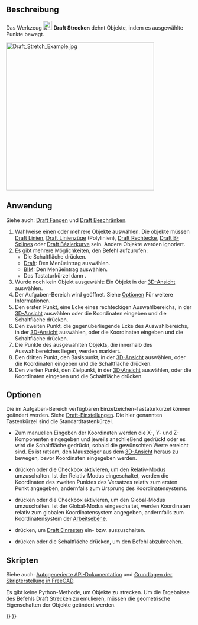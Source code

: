 <languages/>

{{Docnav/de
|[[Draft_Trimex/de|Trimex]]
|[[Draft_Clone/de|Klonen]]
|[[Draft_Workbench/de|Draft]]
|IconL=Draft_Trimex.svg
|IconR=Draft_Clone.svg
|IconC=Workbench_Draft.svg
}}

{{GuiCommand/de
|Name=Draft Stretch
|Name/de=Draft Strecken
|MenuLocation=Änderung → Strecken<br>Bearbeiten → Strecken
|Workbenches=[[Draft_Workbench/de|Draft]], [[BIM_Workbench/de|BIM]]
|Shortcut={{KEY|S}} {{KEY|H}}
|Version=0.17
}}

<span id="Description"></span>
==Beschreibung== 

Das Werkzeug [[Image:Draft_Stretch.svg|24px]] '''Draft Strecken''' dehnt Objekte, indem es ausgewählte Punkte bewegt.

[[Image:Draft_Stretch_Example.jpg|400px]]
{{Caption|Strecken von drei Draft-Drähten}}

<span id="Usage"></span>
==Anwendung== 

Siehe auch: [[Draft_Snap/de|Draft Fangen]] und [[Draft_Constrain/de|Draft Beschränken]].

# Wahlweise einen oder mehrere Objekte auswählen. Die objekte müssen [[Draft_Line/de|Draft Linien]], [[Draft_Wire/de|Draft Linienzüge]] (Polylinien), [[Draft_Rectangle/de|Draft Rechtecke]], [[Draft_BSpline/de|Draft B-Splines]] oder [[Draft_BezCurve/de|Draft Bézierkurve]] sein. Andere Objekte werden ignoriert.
# Es gibt mehrere Möglichkeiten, den Befehl aufzurufen:
#* Die Schaltfläche {{Button|[[Image:Draft_Stretch.svg|16px]] [[Draft_Stretch/de|Strecken]]}} drücken.
#* [[Draft_Workbench|Draft]]: Den Menüeintrag {{MenuCommand|Änderung → [[Image:Draft_Stretch.svg|16px]] Strecken}} auswählen.
#* [[BIM_Workbench|BIM]]: Den Menüeintrag {{MenuCommand|Bearbeiten → [[Image:Draft_Stretch.svg|16px]] Strecken}} auswählen.
#* Das Tastaturkürzel {{KEY|S}} dann {{KEY|H}}.
# Wurde noch kein Objekt ausgewählt: Ein Objekt in der [[3D_view/de|3D-Ansicht]] auswählen.
# Der Aufgaben-Bereich {{MenuCommand|Strecken}} wird geöffnet. Siehe [[#Optionen|Optionen]] Für weitere Informationen.
# Den ersten Punkt, eine Ecke eines rechteckigen Auswahlbereichs, in der [[3D_view/de|3D-Ansicht]] auswählen oder die Koordinaten eingeben und die Schaltfläche {{Button|[[Image:Draft_AddPoint.svg|16px]] Punkt eingeben}} drücken.
# Den zweiten Punkt, die gegenüberliegende Ecke des Auswahlbereichs, in der [[3D_view/de|3D-Ansicht]] auswählen, oder die Koordinaten eingeben und die Schaltfläche {{Button|[[Image:Draft_AddPoint.svg|16px]] Punkt eingeben}} drücken.
# Die Punkte des ausgewählten Objekts, die innerhalb des Auswahlbereiches liegen, werden markiert.
# Den dritten Punkt, den Basispunkt, in der [[3D_view/de|3D-Ansicht]] auswählen, oder die Koordinaten eingeben und die Schaltfläche {{Button|[[Image:Draft_AddPoint.svg|16px]] Punkt eingeben}} drücken.
# Den vierten Punkt, den Zielpunkt, in der [[3D_view/de|3D-Ansicht]] auswählen, oder die Koordinaten eingeben und die Schaltfläche {{Button|[[Image:Draft_AddPoint.svg|16px]] Punkt eingeben}} drücken.

<span id="Options"></span>
==Optionen== 

Die im Aufgaben-Bereich verfügbaren Einzelzeichen-Tastaturkürzel können geändert werden. Siehe [[Draft_Preferences/de|Draft-Einstellungen]]. Die hier genannten Tastenkürzel sind die Standardtastenkürzel.

* Zum manuellen Eingeben der Koordinaten werden die X-, Y- und Z-Komponenten eingegeben und jeweils anschließend {{KEY|Enter}} gedrückt oder es wird die Schaltfläche {{Button|[[Image:Draft_AddPoint.svg|16px]] Punkt eingeben}} gedrückt, sobald die gewünschten Werte erreicht sind. Es ist ratsam, den Mauszeiger aus dem [[3D_view/de|3D-Ansicht]] heraus zu bewegen, bevor Koordinaten eingegeben werden.
* {{KEY|R}} drücken oder die Checkbox {{MenuCommand|Relativ}} aktivieren, um den Relativ-Modus umzuschalten. Ist der Relativ-Modus eingeschaltet, werden die Koordinaten des zweiten Punktes des Versatzes relativ zum ersten Punkt angegeben, andernfalls zum Ursprung des Koordinatensystems.
* {{KEY|G}} drücken oder die Checkbox {{MenuCommand|Global}} aktivieren, um den Global-Modus umzuschalten. Ist der Global-Modus eingeschaltet, werden Koordinaten relativ zum globalen Koordinatensystem angegeben, andernfalls zum Koordinatensystem der [[Draft_SelectPlane/de|Arbeitsebene]].
* {{KEY|S}} drücken, um [[Draft_Snap/de|Draft Einrasten]] ein- bzw. auszuschalten.
* {{KEY|Esc}} drücken oder die Schaltfläche {{Button|Schließen}} drücken, um den Befehl abzubrechen.

<span id="Scripting"></span>
==Skripten==

Siehe auch: [https://freecad.github.io/SourceDoc/ Autogenerierte API-Dokumentation] und [[FreeCAD_Scripting_Basics/de|Grundlagen der Skripterstellung in FreeCAD]].

Es gibt keine Python-Methode, um Objekte zu strecken. Um die Ergebnisse des Befehls Draft Strecken zu emulieren, müssen die geometrische Eigenschaften der Objekte geändert werden.


{{Docnav/de
|[[Draft_Trimex/de|Trimex]]
|[[Draft_Clone/de|Klonen]]
|[[Draft_Workbench/de|Draft]]
|IconL=Draft_Trimex.svg
|IconR=Draft_Clone.svg
|IconC=Workbench_Draft.svg
}}

{{Draft Tools navi{{#translation:}}}}
{{Userdocnavi{{#translation:}}}}